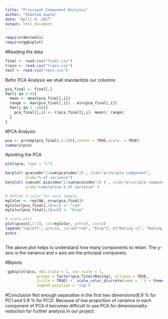 ```yaml
---
title: "Principal Component Analysis"
author: "Shantam Gupta"
date: "April 8, 2017"
output: html_document
---
```


```r
require(devtools)
require(ggbiplot)
```
#Reading the data
```r
final <- read.csv("final.csv")
train <- read.csv("train.csv")
test <- read.csv("test.csv")
```

Befor PCA Analysis we shall standardize our columns 

```r
pca_final <- final[,]
for(i in 5:8){
  mean <- mean(pca_final[,i])
  range <- max(pca_final[,i]) - min(pca_final[,i])
  for(j in 1 :288){
    pca_final[j,i] <- ((pca_final[j,i]- mean)/ range)
  }
}
```

#PCA Analysis
```r
pca <- prcomp(pca_final[,5:308],center = TRUE,scale. = TRUE) 
summary(pca)
```
#plotting the PCA

```r
plot(pca, type = "l")
```

```r
barplot( pca$sdev^2/sum(pca$sdev^2) , xlab="principle component", 
         ylab="% of variance")
barplot( cumsum( pca$sdev^2/sum(pca$sdev^2) ) , xlab="principle component", 
         ylab="cumulative % of variance" )
```

```r
# define a color for each sample 
myColor <- rep(NA, nrow(pca_final))
myColor[pca_final[,4]==1] <- "red" 
myColor[pca_final[,4]==0] <- "blue" 

# score plot
plot(pca$x[,1:2], col=myColor, pch=16, cex=2)
legend("topleft", pch=16, col=c("red", "blue"), c("Rating =1", "Rating =0"))
pca$x
     
```

The above plot helps to understand how many components to retain. The y- axis is the variance and x axis are the principal componets. 



#Biplots
```r
 ggbiplot(pca, obs.scale = 1, var.scale = 1, 
              groups = factor(pca_final$Rating), ellipse = TRUE, 
              circle = TRUE) +  scale_color_discrete(name = '') + theme(legend.direction = 'horizontal', 
              legend.position = 'top')


```



#Conclusion
Not enough separation in the first two dimensions(8.9 % for PC1 and 5.9 % for PC2). Because of low proportion of variance in each component of PCA it becomes difficult to use PCA for dimensionality reduction for further analysis in our project.